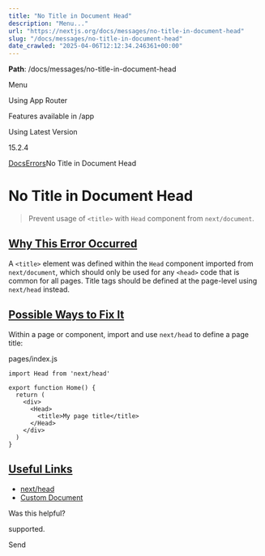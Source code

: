 ---
title: "No Title in Document Head"
description: "Menu..."
url: "https://nextjs.org/docs/messages/no-title-in-document-head"
slug: "/docs/messages/no-title-in-document-head"
date_crawled: "2025-04-06T12:12:34.246361+00:00"
---

**Path**: /docs/messages/no-title-in-document-head

Menu

Using App Router

Features available in /app

Using Latest Version

15.2.4

[Docs](/docs)[Errors](/docs)No Title in Document Head

# No Title in Document Head

> Prevent usage of `<title>` with `Head` component from `next/document`.

## [Why This Error Occurred](#why-this-error-occurred)

A `<title>` element was defined within the `Head` component imported from `next/document`, which should only be used for any `<head>` code that is common for all pages. Title tags should be defined at the page-level using `next/head` instead.

## [Possible Ways to Fix It](#possible-ways-to-fix-it)

Within a page or component, import and use `next/head` to define a page title:

pages/index.js

```
import Head from 'next/head'
 
export function Home() {
  return (
    <div>
      <Head>
        <title>My page title</title>
      </Head>
    </div>
  )
}
```

## [Useful Links](#useful-links)

* [next/head](/docs/pages/api-reference/components/head)
* [Custom Document](/docs/pages/building-your-application/routing/custom-document)

Was this helpful?

supported.

Send